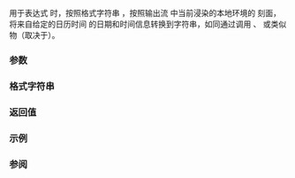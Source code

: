 {{cpp/title|put_time}}
{{cpp/io/manip/navbar}}
{{ddcl|header=iomanip|since=c++11|
template&lt; class CharT &gt;
/*未指定*/ put_time( const std::tm* tmb, const CharT* fmt );
}}

用于表达式 {{c|out &lt;&lt; put_time(tmb, fmt)}} 时，按照格式字符串 {{c|fmt}}，按照输出流 {{c|out}} 中当前浸染的本地环境的 {{lc|std::time_put}} 刻面，将来自给定的日历时间 {{c|tmb}} 的日期和时间信息转换到字符串，如同通过调用 {{lc|std::strftime}}、{{lc|std::wcsftime}} 或类似物（取决于{{tt|CharT}}）。

===参数===
{{par begin}}
{{par|tmb|指向从 {{lc|std::localtime}} 或 {{lc|std::gmtime}} 获得的日历时间结构体的指针}}
{{par|fmt|指向空终止 {{tt|CharT}} 字符串的指针，指定[[#格式字符串|转换格式]]}}
{{par end}}

===格式字符串===
{{cpp/chrono/c/strftime format}}

===返回值===
{{cpp/io/manip/iomanip return value|put_time}}

===示例===
{{example
|code=
#include &lt;ctime&gt;
#include &lt;iomanip&gt;
#include &lt;iostream&gt;

int main()
{
    std::time_t t = std::time(nullptr);
    std::tm tm = *std::localtime(&amp;t);
    
    std::cout.imbue(std::locale("ru_RU.utf8"));
    std::cout &lt;&lt; "ru_RU: " &lt;&lt; std::put_time(&amp;tm, "%c %Z") &lt;&lt; '\n';
    
    std::cout.imbue(std::locale("ja_JP.utf8"));
    std::cout &lt;&lt; "ja_JP: " &lt;&lt; std::put_time(&amp;tm, "%c %Z") &lt;&lt; '\n';
}
|p=true
|output=
ru_RU: Ср. 28 дек. 2011 10:21:16 EST
ja_JP: 2011年12月28日 10時21分16秒 EST
}}

===参阅===
{{dsc begin}}
{{dsc inc|cpp/locale/dsc time_put}}
{{dsc inc|cpp/io/manip/dsc get_time}}
{{dsc inc|cpp/chrono/c/dsc strftime}}
{{dsc inc|cpp/chrono/c/dsc wcsftime}}
{{dsc end}}

{{langlinks|de|en|es|fr|it|ja|pt|ru}}
